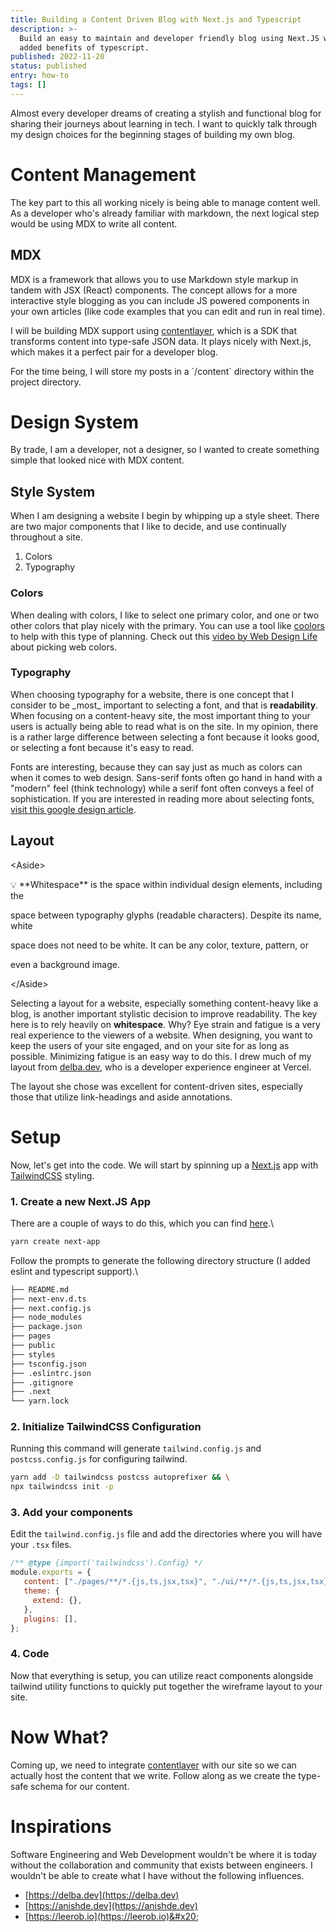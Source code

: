 ```yaml
---
title: Building a Content Driven Blog with Next.js and Typescript
description: >-
  Build an easy to maintain and developer friendly blog using Next.JS with the
  added benefits of typescript.
published: 2022-11-20
status: published
entry: how-to
tags: []
---
```

Almost every developer dreams of creating a stylish and functional blog for sharing their journeys about learning in tech. I want to quickly talk through my design choices for the beginning stages of building my own blog.

# Content Management

The key part to this all working nicely is being able to manage content well. As a developer who's already familiar with markdown, the next logical step would be using MDX to write all content.

## MDX

MDX is a framework that allows you to use Markdown style markup in tandem with JSX (React) components. The concept allows for a more interactive style blogging as you can include JS powered components in your own articles (like code examples that you can edit and run in real time).

I will be building MDX support using [contentlayer](https://www.contentlayer.dev), which is a SDK that transforms content into type-safe JSON data. It plays nicely with Next.js, which makes it a perfect pair for a developer blog.

For the time being, I will store my posts in a \`/content\` directory within the project directory.

# Design System

By trade, I am a developer, not a designer, so I wanted to create something simple that looked nice with MDX content.

## Style System

When I am designing a website I begin by whipping up a style sheet. There are two major components that I like to decide, and use continually throughout a site.

1. Colors
2. Typography

### Colors

When dealing with colors, I like to select one primary color, and one or two other colors that play nicely with the primary. You can use a tool like [coolors](https://coolors.co) to help with this type of planning. Check out this [video by Web Design Life](https://www.youtube.com/watch?v=lhNCOHEI-nE) about picking web colors.

### Typography

When choosing typography for a website, there is one concept that I consider to be \_most\_ important to selecting a font, and that is **readability**. When focusing on a content-heavy site, the most important thing to your users is actually being able to read what is on the site. In my opinion, there is a rather large difference between selecting a font because it looks good, or selecting a font because it's easy to read.

Fonts are interesting, because they can say just as much as colors can when it comes to web design. Sans-serif fonts often go hand in hand with a "modern" feel (think technology) while a serif font often conveys a feel of sophistication. If you are interested in reading more about selecting fonts, [visit this google design article](https://design.google/library/choosing-web-fonts-beginners-guide/).

## Layout

\<Aside>

&#x20; 💡 \*\*Whitespace\*\* is the space within individual design elements, including the

&#x20; space between typography glyphs (readable characters). Despite its name, white

&#x20; space does not need to be white. It can be any color, texture, pattern, or

&#x20; even a background image.

\</Aside>

Selecting a layout for a website, especially something content-heavy like a blog, is another important stylistic decision to improve readability. The key here is to rely heavily on **whitespace**. Why? Eye strain and fatigue is a very real experience to the viewers of a website. When designing, you want to keep the users of your site engaged, and on your site for as long as possible. Minimizing fatigue is an easy way to do this. I drew much of my layout from [delba.dev](https://delba.dev/), who is a developer experience engineer at Vercel.

The layout she chose was excellent for content-driven sites, especially those that utilize link-headings and aside annotations.

# Setup

Now, let's get into the code. We will start by spinning up a [Next.js](https://nextjs.org) app with [TailwindCSS](https://tailwindcss.com/) styling.

### 1. Create a new Next.JS App

There are a couple of ways to do this, which you can find [here](https://nextjs.org/docs/getting-started).\


```bash
yarn create next-app
```

Follow the prompts to generate the following directory structure (I added eslint and typescript support).\


```bash
├── README.md
├── next-env.d.ts
├── next.config.js
├── node_modules
├── package.json
├── pages
├── public
├── styles
├── tsconfig.json
├── .eslintrc.json
├── .gitignore
├── .next
└── yarn.lock
```

### 2. Initialize TailwindCSS Configuration

Running this command will generate `tailwind.config.js` and `postcss.config.js` for configuring tailwind.

```bash
yarn add -D tailwindcss postcss autoprefixer && \
npx tailwindcss init -p
```

### 3. Add your components

Edit the `tailwind.config.js` file and add the directories where you will have your `.tsx` files.

```js
/** @type {import('tailwindcss').Config} */
module.exports = {
   content: ["./pages/**/*.{js,ts,jsx,tsx}", "./ui/**/*.{js,ts,jsx,tsx}"],
   theme: {
     extend: {},
   },
   plugins: [],
};
```

### 4. Code

Now that everything is setup, you can utilize react components alongside tailwind utility functions to quickly put together the wireframe layout to your site.

# Now What?

Coming up, we need to integrate [contentlayer](https://www.contentlayer.dev) with our site so we can actually host the content that we write. Follow along as we create the type-safe schema for our content.

# Inspirations

Software Engineering and Web Development wouldn't be where it is today without the collaboration and community that exists between engineers. I wouldn't be able to create what I have without the following influences.

* [https://delba.dev](https://delba.dev)
* [https://anishde.dev](https://anishde.dev)
* [https://leerob.io](https://leerob.io)&#x20;
